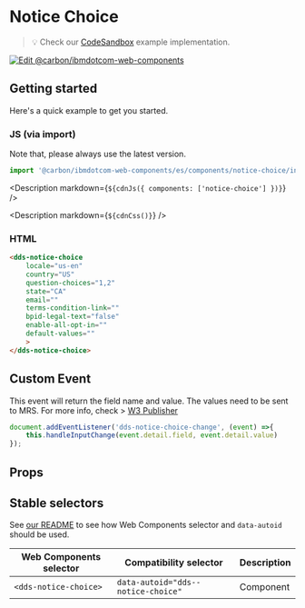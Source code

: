 



# Notice Choice

> 💡 Check our
> [CodeSandbox](https://githubbox.com/carbon-design-system/carbon-for-ibm-dotcom/tree/main/packages/web-components/examples/codesandbox/components/notice-choice)
> example implementation.

[![Edit @carbon/ibmdotcom-web-components](https://codesandbox.io/static/img/play-codesandbox.svg)](https://githubbox.com/carbon-design-system/carbon-for-ibm-dotcom/tree/main/packages/web-components/examples/codesandbox/components/notice-choice)

## Getting started

Here's a quick example to get you started.

### JS (via import)
Note that, please always use the latest version.

```javascript
import '@carbon/ibmdotcom-web-components/es/components/notice-choice/index.js';
```
<Description markdown={`${cdnJs({ components: ['notice-choice'] })}`} />

<Description markdown={`${cdnCss()}`} />

### HTML

```html
<dds-notice-choice
    locale="us-en"
    country="US"
    question-choices="1,2"
    state="CA"
    email=""
    terms-condition-link=""
    bpid-legal-text="false"
    enable-all-opt-in=""
    default-values=""
    >
</dds-notice-choice>
```
## Custom Event
This event will return the field name and value. The values need to be sent to MRS.
For more info, check > [W3 Publisher](https://w3.ibm.com/w3publisher/urx/notice-and-choice)

```javascript
document.addEventListener('dds-notice-choice-change', (event) =>{
    this.handleInputChange(event.detail.field, event.detail.value)
});
```
## Props

<Props of="dds-notice-choice" />

## Stable selectors

See [our README](https://github.com/carbon-design-system/carbon-for-ibm-dotcom/tree/main/packages/web-components#stable-selectors-for-analytics-and-integratione2e-testing-in-web-components) to see how Web Components selector and `data-autoid` should be used.

| Web Components selector         | Compatibility selector                 | Description |
| ------------------------------- | -------------------------------------- | ----------- |
| `<dds-notice-choice>`           | `data-autoid="dds--notice-choice"`     | Component   |

<Description markdown={contributing} />
